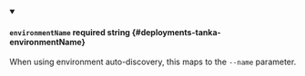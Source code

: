 
<details className="config-field" data-expandable="false" open>
<summary>

#### `environmentName` <span className="config-field-required" data-required="false">required</span> <span className="config-field-type">string</span> <span className="config-field-default"></span> <span className="config-field-enum"></span> {#deployments-tanka-environmentName}

When using environment auto-discovery, this maps to the `--name` parameter.

</summary>


</details>
